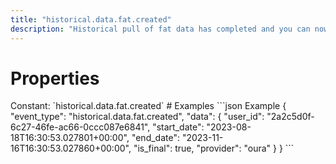 ```yaml
---
title: "historical.data.fat.created"
description: "Historical pull of fat data has completed and you can now pull data for this resource."
---
```

# Properties
<ResponseField name="event_type" type="const string" required="true">
Constant: `historical.data.fat.created`
</ResponseField>
<ResponseField name="data" type="HistoricalDataCreated" required="true">
<Expandable title="HistoricalDataCreated" defaultOpen="true">
<ResponseField name="user_id" type="string" required="true">
</ResponseField>
<ResponseField name="start_date" type="string" required="true">
</ResponseField>
<ResponseField name="end_date" type="string" required="true">
</ResponseField>
<ResponseField name="is_final" type="boolean" required="true">
</ResponseField>
<ResponseField name="provider" type="string" required="true">
</ResponseField>
</Expandable>
</ResponseField>
# Examples
<CodeGroup>
```json Example
{
  "event_type": "historical.data.fat.created",
  "data": {
    "user_id": "2a2c5d0f-6c27-46fe-ac66-0ccc087e6841",
    "start_date": "2023-08-18T16:30:53.027801+00:00",
    "end_date": "2023-11-16T16:30:53.027860+00:00",
    "is_final": true,
    "provider": "oura"
  }
}
```
</CodeGroup>
